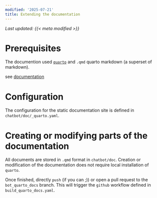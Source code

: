 ```yaml
---
modified: '2025-07-21'
title: Extending the documentation
---
```


_Last updated: {{< meta modified >}}_

# Prerequisites

The documention used [`quarto`](https://quarto.org/)  and `.qmd` quarto markdown (a superset of markdown).

see [documentation](https://quarto.org/docs/reference) 

# Configuration 

The configuration for the static documentation site is defined in `chatbot/doc/_quarto.yaml`.

# Creating or modifying parts of the documentation

All documents are stored in `.qmd` format in `chatbot/doc`.
Creation or modification of the documentation does not require local installation
of `quarto`.

Once finished, directly `push` (if you can ;)) or open a pull request to the `bot_quarto_docs` branch. This will trigger the `github` workflow defined in `build_quarto_docs.yaml`.